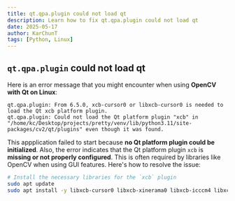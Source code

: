 ```yaml
---
title: qt.qpa.plugin could not load qt
description: Learn how to fix qt.qpa.plugin could not load qt
date: 2025-05-17
author: KarChunT
tags: [Python, Linux]
---
```


## `qt.qpa.plugin` could not load qt

Here is an error message that you might encounter when using **OpenCV with Qt on Linux**:

```text
qt.qpa.plugin: From 6.5.0, xcb-cursor0 or libxcb-cursor0 is needed to load the Qt xcb platform plugin.
qt.qpa.plugin: Could not load the Qt platform plugin "xcb" in "/home/kc/Desktop/projects/pretty/venv/lib/python3.11/site-packages/cv2/qt/plugins" even though it was found.
```

This appplication failed to start because **no Qt platform plugin could be initialized**. Also, the error indicates that the Qt platform plugin `xcb` is **missing or not properly configured**. This is often required by libraries like OpenCV when using GUI features. Here's how to resolve the issue:

```bash
# Install the necessary libraries for the `xcb` plugin
sudo apt update
sudo apt install -y libxcb-cursor0 libxcb-xinerama0 libxcb-icccm4 libxcb-image0 libxcb-keysyms1 libxcb-render-util0
```
<Comments />
